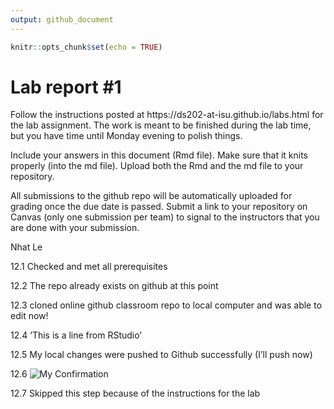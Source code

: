 ```yaml
---
output: github_document
---
```


<!-- README.md is generated from README.Rmd. Please edit the README.Rmd file -->


```r
knitr::opts_chunk$set(echo = TRUE)
```

# Lab report #1

Follow the instructions posted at https://ds202-at-isu.github.io/labs.html for the lab assignment. The work is meant to be finished during the lab time, but you have time until Monday evening to polish things.

Include your answers in this document (Rmd file). Make sure that it knits properly (into the md file). Upload both the Rmd and the md file to your repository.  

All submissions to the github repo will be automatically uploaded for grading once the due date is passed.
Submit a link to your repository on Canvas (only one submission per team) to signal to the instructors that you are done with your submission.

Nhat Le

12.1 Checked and met all prerequisites

12.2 The repo already exists on github at this point

12.3 cloned online github classroom repo to local computer and was able to edit now!

12.4 'This is a line from RStudio'

12.5 My local changes were pushed to Github successfully (I'll push now)

12.6 ![My Confirmation](images/nhatle.png)

12.7 Skipped this step because of the instructions for the lab

